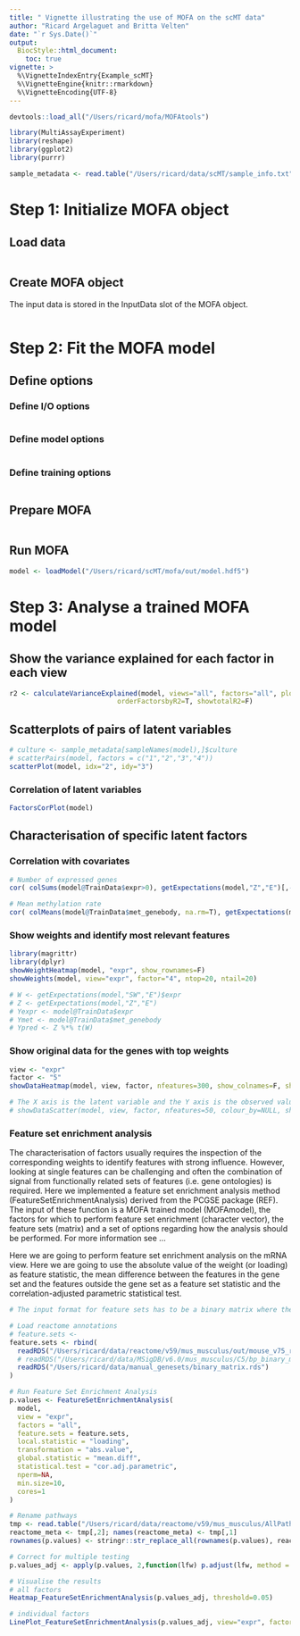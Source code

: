 ```yaml
---
title: " Vignette illustrating the use of MOFA on the scMT data"
author: "Ricard Argelaguet and Britta Velten"
date: "`r Sys.Date()`"
output:
  BiocStyle::html_document:
    toc: true
vignette: >
  %\VignetteIndexEntry{Example_scMT}
  %\VignetteEngine{knitr::rmarkdown}
  %\VignetteEncoding{UTF-8}
---
```


```r
devtools::load_all("/Users/ricard/mofa/MOFAtools")

library(MultiAssayExperiment)
library(reshape)
library(ggplot2)
library(purrr)

sample_metadata <- read.table("/Users/ricard/data/scMT/sample_info.txt", header=T) %>% tibble::column_to_rownames("sample")
```

# Step 1: Initialize MOFA object

## Load data
```r
```

## Create MOFA object
The input data is stored in the InputData slot of the MOFA object.
```r
```

# Step 2: Fit the MOFA model

## Define options

### Define I/O options
```r
```

### Define model options
```r
```

### Define training options
```r
```

## Prepare MOFA
```r
```

## Run MOFA
```r
model <- loadModel("/Users/ricard/scMT/mofa/out/model.hdf5")
```

# Step 3: Analyse a trained MOFA model

## Show the variance explained for each factor in each view
```r
r2 <- calculateVarianceExplained(model, views="all", factors="all", plotit=T, perFeature=F, 
                           orderFactorsbyR2=T, showtotalR2=F)
```

## Scatterplots of pairs of latent variables
```r
# culture <- sample_metadata[sampleNames(model),]$culture
# scatterPairs(model, factors = c("1","2","3","4"))
scatterPlot(model, idx="2", idy="3")
```

### Correlation of latent variables
```r
FactorsCorPlot(model)
```

## Characterisation of specific latent factors

### Correlation with covariates
```r

# Number of expressed genes
cor( colSums(model@TrainData$expr>0), getExpectations(model,"Z","E")[,-1], use="complete.obs")

# Mean methylation rate
cor( colMeans(model@TrainData$met_genebody, na.rm=T), getExpectations(model,"Z","E"), use="complete.obs")
```

### Show weights and identify most relevant features
```r
library(magrittr)
library(dplyr)
showWeightHeatmap(model, "expr", show_rownames=F)
showWeights(model, view="expr", factor="4", ntop=20, ntail=20)

# W <- getExpectations(model,"SW","E")$expr
# Z <- getExpectations(model,"Z","E")
# Yexpr <- model@TrainData$expr
# Ymet <- model@TrainData$met_genebody
# Ypred <- Z %*% t(W)
```

### Show original data for the genes with top weights
```r
view <- "expr"
factor <- "5"
showDataHeatmap(model, view, factor, nfeatures=300, show_colnames=F, show_rownames=T)

# The X axis is the latent variable and the Y axis is the observed value of the feature
# showDataScatter(model, view, factor, nfeatures=50, colour_by=NULL, shape_by=NULL)
```


### Feature set enrichment analysis
The characterisation of factors usually requires the inspection of the corresponding weights to identify features with strong influence. However, looking at single features can be challenging and often the combination of signal from functionally related sets of features (i.e. gene ontologies) is required.
Here we implemented a feature set enrichment analysis method (FeatureSetEnrichmentAnalysis) derived from the PCGSE package (REF).
The input of these function is a MOFA trained model (MOFAmodel), the factors for which to perform feature set enrichment (character vector), the feature sets (matrix) and a set of options regarding how the analysis should be performed. For more information see ...

Here we are going to perform feature set enrichment analysis on the mRNA view.
Here we are going to use the absolute value of the weight (or loading) as feature statistic, the mean difference between the features in the gene set and the features outside the gene set as a feature set statistic and the correlation-adjusted parametric statistical test.
```r
# The input format for feature sets has to be a binary matrix where the rows represent feature sets and the columns are features where a value of 1 indicates that the feature belongs to the corresponding feature set.

# Load reactome annotations
# feature.sets <- 
feature.sets <- rbind(
  readRDS("/Users/ricard/data/reactome/v59/mus_musculus/out/mouse_v75_reactome.rds"),
  # readRDS("/Users/ricard/data/MSigDB/v6.0/mus_musculus/C5/bp_binary_matrix_ensembl.rds"),
  readRDS("/Users/ricard/data/manual_genesets/binary_matrix.rds")
)

# Run Feature Set Enrichment Analysis
p.values <- FeatureSetEnrichmentAnalysis(
  model,
  view = "expr", 
  factors = "all", 
  feature.sets = feature.sets,
  local.statistic = "loading",
  transformation = "abs.value",
  global.statistic = "mean.diff",
  statistical.test = "cor.adj.parametric",
  nperm=NA, 
  min.size=10,
  cores=1
)

# Rename pathways
tmp <- read.table("/Users/ricard/data/reactome/v59/mus_musculus/AllPathways.txt", header=F, quote="", sep="\t", stringsAsFactors=F)[,c(1,2)]
reactome_meta <- tmp[,2]; names(reactome_meta) <- tmp[,1]
rownames(p.values) <- stringr::str_replace_all(rownames(p.values), reactome_meta)

# Correct for multiple testing
p.values_adj <- apply(p.values, 2,function(lfw) p.adjust(lfw, method = "BH"))

# Visualise the results 
# all factors
Heatmap_FeatureSetEnrichmentAnalysis(p.values_adj, threshold=0.05)

# individual factors
LinePlot_FeatureSetEnrichmentAnalysis(p.values_adj, view="expr", factor="2", threshold=0.1, max.pathways=25)
```


<!-- # Cluster samples -->
<!-- ```{r} -->
<!-- clusterMOFA(object, factors) -->
<!-- ``` -->


